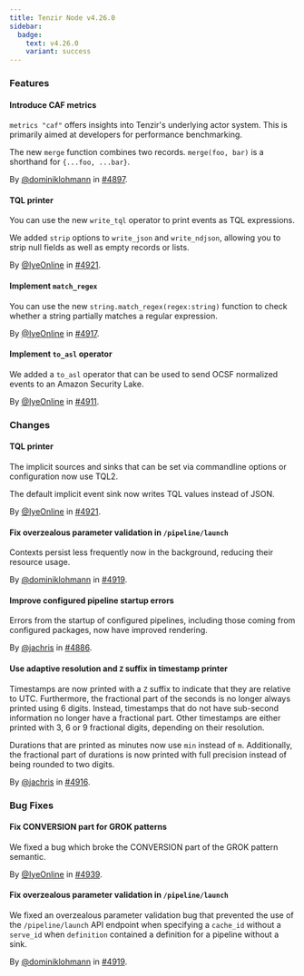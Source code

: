 ```yaml
---
title: Tenzir Node v4.26.0
sidebar:
  badge:
    text: v4.26.0
    variant: success
---
```


### Features

#### Introduce CAF metrics

`metrics "caf"` offers insights into Tenzir's underlying actor system. This is
primarily aimed at developers for performance benchmarking.

The new `merge` function combines two records. `merge(foo, bar)` is a shorthand
for `{...foo, ...bar}`.

By [@dominiklohmann](https://github.com/dominiklohmann) in [#4897](https://github.com/tenzir/tenzir/pull/4897).

#### TQL printer

You can use the new `write_tql` operator to print events as TQL expressions.

We added `strip` options to `write_json` and `write_ndjson`, allowing you to
strip null fields as well as empty records or lists.

By [@IyeOnline](https://github.com/IyeOnline) in [#4921](https://github.com/tenzir/tenzir/pull/4921).

#### Implement `match_regex`

You can use the new `string.match_regex(regex:string)` function to check whether
a string partially matches a regular expression.

By [@IyeOnline](https://github.com/IyeOnline) in [#4917](https://github.com/tenzir/tenzir/pull/4917).

#### Implement `to_asl` operator

We added a `to_asl` operator that can be used to send OCSF normalized events
to an Amazon Security Lake.

By [@IyeOnline](https://github.com/IyeOnline) in [#4911](https://github.com/tenzir/tenzir/pull/4911).

### Changes

#### TQL printer

The implicit sources and sinks that can be set via commandline options or
configuration now use TQL2.

The default implicit event sink now writes TQL values instead of JSON.

By [@IyeOnline](https://github.com/IyeOnline) in [#4921](https://github.com/tenzir/tenzir/pull/4921).

#### Fix overzealous parameter validation in `/pipeline/launch`

Contexts persist less frequently now in the background, reducing their resource
usage.

By [@dominiklohmann](https://github.com/dominiklohmann) in [#4919](https://github.com/tenzir/tenzir/pull/4919).

#### Improve configured pipeline startup errors

Errors from the startup of configured pipelines, including those coming from
configured packages, now have improved rendering.

By [@jachris](https://github.com/jachris) in [#4886](https://github.com/tenzir/tenzir/pull/4886).

#### Use adaptive resolution and `Z` suffix in timestamp printer

Timestamps are now printed with a `Z` suffix to indicate that they are relative
to UTC. Furthermore, the fractional part of the seconds is no longer always
printed using 6 digits. Instead, timestamps that do not have sub-second
information no longer have a fractional part. Other timestamps are either
printed with 3, 6 or 9 fractional digits, depending on their resolution.

Durations that are printed as minutes now use `min` instead of `m`.
Additionally, the fractional part of durations is now printed with full
precision instead of being rounded to two digits.

By [@jachris](https://github.com/jachris) in [#4916](https://github.com/tenzir/tenzir/pull/4916).

### Bug Fixes

#### Fix CONVERSION part for GROK patterns

We fixed a bug which broke the CONVERSION part of the GROK pattern semantic.

By [@IyeOnline](https://github.com/IyeOnline) in [#4939](https://github.com/tenzir/tenzir/pull/4939).

#### Fix overzealous parameter validation in `/pipeline/launch`

We fixed an overzealous parameter validation bug that prevented the use of the
`/pipeline/launch` API endpoint when specifying a `cache_id` without a
`serve_id` when `definition` contained a definition for a pipeline without a
sink.

By [@dominiklohmann](https://github.com/dominiklohmann) in [#4919](https://github.com/tenzir/tenzir/pull/4919).
